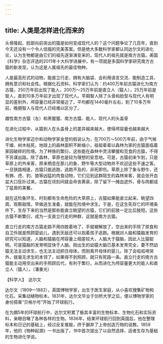 ```yaml
---
---
---
```

title: 人类是怎样进化而来的
---




头骨隆起、脸部向前突出的猿是如何变成现代人的？这个问题争论了几百年，直到今天还没有一个令人信服的完美答案。但是绝大多数科学家都认同达尔文的进化论，认为生物都是由它们的祖先逐渐演变来的，现代人的祖先就是南方古猿。美国《科学》杂志评选的2011年十大科学进展中，有一项就是多国科学家研究南方古猿的新发现，认为这是人属祖先的最佳物种。

人是最高形式的动物，能直立行走、拥有大脑袋、会利用语言交流、能制造工具、拥有意识和社会性。根据化石资料，科学家们认为：约400万年前古猿进化为南方古猿，250万年前出现了能人，200万～25万年前是直立人（猿人），25万年前是智人，直到10多万年前才出现了现代人。早期智人除了头骨和脸型与现代人有明显的差别外，颅容量已经非常接近了，平均都在1440毫升左右，到了10多万年前，晚期智人与现代人已经难以区分了。

雌性南方古猿（左）和黑猩猩、南方古猿、能人、现代人的头盖骨

在进化过程中，从猿到人在头盖骨上的差异越来越大，使得颅容量也越来越大



进化生物学家迈尔和动物学家金登的假说认为，在700万～500万年前，由于气候干燥、树木枯死，地球上的森林面积不断缩小，祖祖辈辈以森林为家的古猿面临着家园破碎的险境。为了种族的繁衍，这些能在森林中灵活攀援和觅食的古猿，不得不另谋出路。除了森林，草原也是较为理想的安息地。可是，古猿初来乍到，只是草原上的外来客，原来栖息在那儿的象、野牛等大型动物并不欢迎这些不速之客。一旦狭路相逢，古猿只能逃跑，逃跑不及的，非死即伤。草原上除了象与野牛，还有狮、虎、豹、狼等凶猛的肉食动物，它们见到这群陌生的森林来客，就会张开血盆大口狂扑过来。古猿在顷刻间就会命丧黄泉，除了留下一摊血迹外，骨与肉都成了猛兽的美餐。

就在这险象环生、时刻都有生命危险的大草原上，古猿如果能直立起来、眺望四周，观察敌情，早做逃生准备，就能在险境中求生。于是，在这生死存亡的环境条件下，生存下来的当然是那些能直立眺望的古猿，它们的前肢一定比后肢短。这些古猿不断繁衍，成为一支直立行走的种群，这就是南方古猿。

直立行走的南方古猿走路不用四肢着地了，手就被解放了，空出来的手除了掠食和自卫外就是照顾婴幼儿，遇到天敌还可以抱着孩子逃跑。根据对人脑和猿脑发育的研究可以知道，人脑和猿脑在颅容量上相差较大，人脑大于猿脑，因此人比猿聪明。可是猿脑的发育明显快于人脑，刚出生的幼猿大脑已基本发育完全，要不然幼猿无法主动求生，也无法主动抓住母体。而刚离开母体的婴儿，除了会呱呱啼哭外，就毫无求生的本领了，如果得不到照顾，就只有死路一条。直立行走的南方古猿能主动用空出来的手照顾后代，有利于繁衍，从而进化为颅容量更大的能人和直立人（猿人）。（潘重光）





【科学人】　达尔文



达尔文（1809—1882），英国博物学家，出生于医生家庭，从小喜欢搜集矿物和化石，采集动植物标本。1831年，达尔文毕业于剑桥大学之后，便以博物学家的身份搭乘“贝格尔号”开始了环球航行。

在为期5年的环球航行中，达尔文积累了极其丰富的生物标本、生物化石和实际资料，亲眼目睹了各种各样的生物。1836年，结束环球航行回到英国后，他在整理标本和日记的基础上，经过反复推敲，终于摒弃了上帝创造万物的说教。1859年，他的《物种起源》一书出版了，书中首次提出了以自然选择、适者生存为基础的生物进化学说。